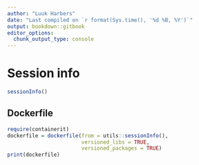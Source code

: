 ```yaml
---
author: "Luuk Harbers"
date: "Last compiled on `r format(Sys.time(), '%d %B, %Y')`"
output: bookdown::gitbook
editor_options:
  chunk_output_type: console
---
```


# Session info

```r
sessionInfo()
```

## Dockerfile

```r
require(containerit)
dockerfile = dockerfile(from = utils::sessionInfo(),
                        versioned_libs = TRUE,
                        versioned_packages = TRUE)
print(dockerfile)
```


